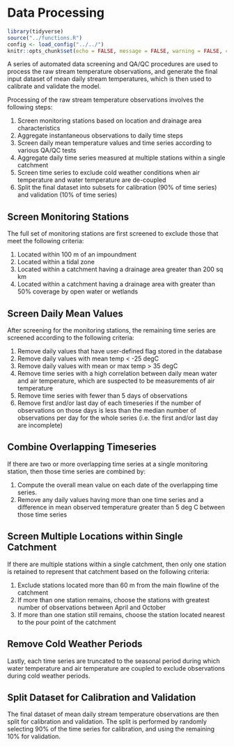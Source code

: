 # Data Processing {#data-processing}

```r
library(tidyverse)
source("../functions.R")
config <- load_config("../../")
knitr::opts_chunk$set(echo = FALSE, message = FALSE, warning = FALSE, comment = NA)
```

A series of automated data screening and QA/QC procedures are used to process the raw stream temperature observations, and generate the final input dataset of mean daily stream temperatures, which is then used to calibrate and validate the model.

Processing of the raw stream temperature observations involves the following steps:

1. Screen monitoring stations based on location and drainage area characteristics
2. Aggregate instantaneous observations to daily time steps
3. Screen daily mean temperature values and time series according to various QA/QC tests
4. Aggregate daily time series measured at multiple stations within a single catchment
5. Screen time series to exclude cold weather conditions when air temperature and water temperature are de-coupled
6. Split the final dataset into subsets for calibration (90% of time series) and validation (10% of time series)

## Screen Monitoring Stations

The full set of monitoring stations are first screened to exclude those that meet the following criteria:

1. Located within 100 m of an impoundment
2. Located within a tidal zone
3. Located within a catchment having a drainage area greater than 200 sq km
4. Located within a catchment having a drainage area with greater than 50% coverage by open water or wetlands

## Screen Daily Mean Values

After screening for the monitoring stations, the remaining time series are screened according to the following criteria:

1. Remove daily values that have user-defined flag stored in the database
2. Remove daily values with mean temp < -25 degC
3. Remove daily values with mean or max temp > 35 degC
4. Remove time series with a high correlation between daily mean water and air temperature, which are suspected to be measurements of air temperature
5. Remove time series with fewer than 5 days of observations
6. Remove first and/or last day of each timeseries if the number of observations on those days is less than the median number of observations per day for the whole series (i.e. the first and/or last day are incomplete)

## Combine Overlapping Timeseries

If there are two or more overlapping time series at a single monitoring station, then those time series are combined by:

1. Compute the overall mean value on each date of the overlapping time series.
2. Remove any daily values having more than one time series and a difference in mean observed temperature greater than 5 deg C between those time series

## Screen Multiple Locations within Single Catchment

If there are multiple stations within a single catchment, then only one station is retained to represent that catchment based on the following criteria:

1. Exclude stations located more than 60 m from the main flowline of the catchment
2. If more than one station remains, choose the stations with greatest number of observations between April and October
3. If more than one station still remains, choose the station located nearest to the pour point of the catchment

## Remove Cold Weather Periods

Lastly, each time series are truncated to the seasonal period during which water temperature and air temperature are coupled to exclude observations during cold weather periods.

## Split Dataset for Calibration and Validation

The final dataset of mean daily stream temperature observations are then split for calibration and validation. The split is performed by randomly selecting 90% of the time series for calibration, and using the remaining 10% for validation.


